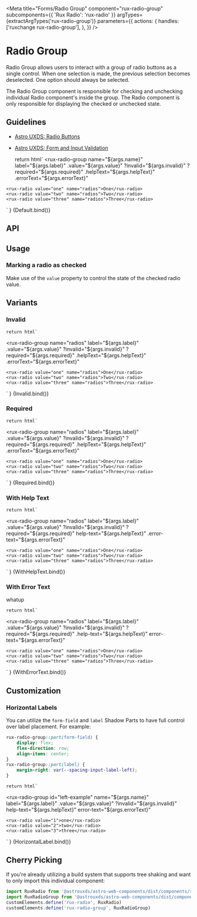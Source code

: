 
<Meta
    title="Forms/Radio Group"
    component="rux-radio-group"
    subcomponents={{ 'Rux Radio': 'rux-radio' }}
    argTypes={extractArgTypes('rux-radio-group')}
    parameters={{
        actions: {
            handles: ['ruxchange rux-radio-group'],
        },
    }}
/>

# Radio Group

Radio Group allows users to interact with a group of radio buttons as a single control. When one selection is made, the previous selection becomes deselected. One option should always be selected.

The Radio Group component is responsible for checking and unchecking individual Radio component's inside the group. The Radio component is only responsible for displaying the checked or unchecked state.

## Guidelines

-   [Astro UXDS: Radio Buttons](https://www.astrouxds.com/ui-components/radio-button)
-   [Astro UXDS: Form and Input Validation](https://www.astrouxds.com/ui-components/validation)

    return html`
<rux-radio-group
    name="${args.name}"
    label="${args.label}"
    .value="${args.value}"
    ?invalid="${args.invalid}"
    ?required="${args.required}"
    .helpText="${args.helpText}"
    .errorText="${args.errorText}"
>
    <rux-radio value="one" name="radios">One</rux-radio>
    <rux-radio value="two" name="radios">Two</rux-radio>
    <rux-radio value="three" name="radios">Three</rux-radio>
</rux-radio-group>
    `
}

<Canvas>
    <Story
        args={{
            name: 'radios',
            label: 'Radio group',
            errorText: "",
            helpText: "",
            invalid: false,
            value: {}
        }}
        name="Default"
    >
        {Default.bind()}
    </Story>
</Canvas>

## API

<ArgsTable of="rux-radio-group" />

## Usage

### Marking a radio as checked

Make use of the `value` property to control the state of the checked radio value.

## Variants

### Invalid

    return html`
<rux-radio-group
    name="radios"
    label="${args.label}"
    .value="${args.value}"
    ?invalid="${args.invalid}"
    ?required="${args.required}"
    .helpText="${args.helpText}"
    .errorText="${args.errorText}"
>
    <rux-radio value="one" name="radios">One</rux-radio>
    <rux-radio value="two" name="radios">Two</rux-radio>
    <rux-radio value="three" name="radios">Three</rux-radio>
</rux-radio-group>
    `
}

<Canvas>
    <Story
        args={{
            name: 'radios',
            label: 'Radio group',
            invalid: true,
            errorText: "",
            helpText: "",
            value: {}
        }}
        name="Invalid"
    >
        {Invalid.bind()}
    </Story>
</Canvas>

### Required

    return html`
<rux-radio-group
    name="radios"
    label="${args.label}"
    .value="${args.value}"
    ?invalid="${args.invalid}"
    ?required="${args.required}"
    .helpText="${args.helpText}"
    .errorText="${args.errorText}"
>
    <rux-radio value="one" name="radios">One</rux-radio>
    <rux-radio value="two" name="radios">Two</rux-radio>
    <rux-radio value="three" name="radios">Three</rux-radio>
</rux-radio-group>
    `
}

<Canvas>
    <Story
        args={{
            name: 'radios',
            label: 'Radio group',
            required: true,
        }}
        name="Required"
    >
        {Required.bind()}
    </Story>
</Canvas>

### With Help Text

    return html`
<rux-radio-group
    name="radios"
    label="${args.label}"
    .value="${args.value}"
    ?invalid="${args.invalid}"
    ?required="${args.required}"
    help-text="${args.helpText}"
    .error-text="${args.errorText}"
>
    <rux-radio value="one" name="radios">One</rux-radio>
    <rux-radio value="two" name="radios">Two</rux-radio>
    <rux-radio value="three" name="radios">Three</rux-radio>
</rux-radio-group>
    `
}

<Canvas>
    <Story
        args={{
            name: 'radios',
            label: 'Radio group',
            helpText: 'Help text',
            errorText: "",
            invalid: false,
            value: {}
        }}
        name="With Help Text"
    >
        {WithHelpText.bind()}
    </Story>
</Canvas>

### With Error Text

whatup 

    return html`
<rux-radio-group
    name="radios"
    label="${args.label}"
    .value="${args.value}"
    ?invalid="${args.invalid}"
    ?required="${args.required}"
    .help-text="${args.helpText}"
    error-text="${args.errorText}"
>
    <rux-radio value="one" name="radios">One</rux-radio>
    <rux-radio value="two" name="radios">Two</rux-radio>
    <rux-radio value="three" name="radios">Three</rux-radio>
</rux-radio-group>
    `
}

<Canvas>
    <Story
        args={{
            name: 'radios',
            label: 'Radio group',
            errorText: 'Error text',
            helpText: "",
            invalid: true,
            value: {}
        }}
        name="With Error Text"
    >
        {WithErrorText.bind()}
    </Story>
</Canvas>

## Customization

### Horizontal Labels

You can utilize the `form-field` and `label` Shadow Parts to have full control over label placement. For example:

```css
rux-radio-group::part(form-field) {
    display: flex;
    flex-direction: row;
    align-items: center;
}
rux-radio-group::part(label) {
    margin-right: var(--spacing-input-label-left);
}
```

    return html`
<style>
    #left-example::part(form-field) {
        display: flex;
        flex-direction: row;
    }
    #left-example::part(label) {
        margin-right: var(--spacing-input-label-left);
    }
</style>
<rux-radio-group
    id="left-example"
    name="${args.name}"
    label="${args.label}"
    .value="${args.value}"
    ?invalid="${args.invalid}"
    help-text="${args.helpText}"
    error-text="${args.errorText}"
>
    <rux-radio value="1">one</rux-radio>
    <rux-radio value="2">two</rux-radio>
    <rux-radio value="3">three</rux-radio>
</rux-radio-group>
    `
}

<Canvas>
    <Story
        name="Horizontal Label"
        args={{
            name: 'radios',
            label: 'Label',
            errorText: "",
            helpText: "",
            invalid: false,
            value: {}
        }}
    >
        {HorizontalLabel.bind()}
    </Story>
</Canvas>

## Cherry Picking

If you're already utilizing a build system that supports tree shaking and want to only import this individual component:

```js
import RuxRadio from '@astrouxds/astro-web-components/dist/components/rux-radio.js'
import RuxRadioGroup from '@astrouxds/astro-web-components/dist/components/rux-radio-group.js'
customElements.define('rux-radio', RuxRadio)
customElements.define('rux-radio-group', RuxRadioGroup)
```

